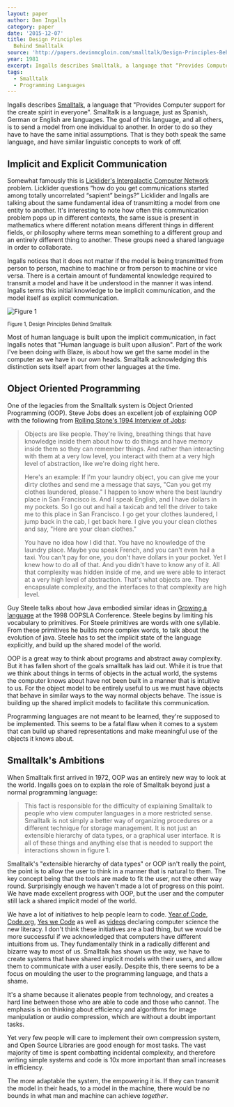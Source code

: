 ```yaml
---
layout: paper
author: Dan Ingalls
category: paper
date: '2015-12-07'
title: Design Principles
  Behind Smalltalk
source: 'http://papers.devinmcgloin.com/smalltalk/Design-Principles-Behind-Smalltalk.pdf'
year: 1981
excerpt: Ingalls describes Smalltalk, a language that “Provides Computer support for the create spirit in everyone”. I love how the paper starts off with the describing the purpose of a language as communicating models between the user to the compuer, the goal is to develop an expressive yet simple language that that empowers its users. Ingalls goes over 17 principles that all languges ought to follow.
tags:
  - Smalltalk
  - Programming Languages
---
```


Ingalls describes [Smalltalk][2], a language that "Provides Computer support for
the create spirit in everyone". Smalltalk is a language, just as Spanish, German
or English are languages. The goal of this language, and all others, is to send
a model from one individual to another. In order to do so they have to have the
same initial assumptions. That is they both speak the same language, and have
similar linguistic concepts to work of off.

## Implicit and Explicit Communication

Somewhat famously this is [Licklider's Intergalactic Computer Network][3]
problem. Licklider questions “how do you get communications started among
totally uncorrelated “sapient” beings?” Licklider and Ingalls are talking about
the same fundamental idea of transmitting a model from one entity to another.
It's interesting to note how often this communication problem pops up in
different contexts, the same issue is present in mathematics where different
notation means different things in different fields, or philosophy where terms
mean something to a different group and an entirely different thing to another.
These groups need a shared language in order to collaborate.

Ingalls notices that it does not matter if the model is being transmitted from
person to person, machine to machine or from person to machine or vice versa.
There is a certain amount of fundamental knowledge required to transmit a model
and have it be understood in the manner it was intend. Ingalls terms this
initial knowledge to be implicit communication, and the model itself as explicit
communication.

<Image
  src="/assets/images/smalltalk-forms-of-communication.jpg"
  alt="Figure 1"
  height={309}
  width={557}
/>

<small>Figure 1, Design Principles Behind Smalltalk</small>

Most of human language is built upon the implicit communication, in fact Ingalls
notes that "Human language is built upon allusion". Part of the work I've been
doing with Blaze, is about how we get the same model in the computer as we have
in our own heads. Smalltalk acknowledging this distinction sets itself apart
from other languages at the time.

## Object Oriented Programming

One of the legacies from the Smalltalk system is Object Oriented Programming
(OOP). Steve Jobs does an excellent job of explaining OOP with the following
from [Rolling Stone's 1994 Interview of Jobs][4]:

> Objects are like people. They're living, breathing things that have knowledge inside them about how to do things and have memory inside them so they can remember things. And rather than interacting with them at a very low level, you interact with them at a very high level of abstraction, like we're doing right here.
>
> Here's an example: If I'm your laundry object, you can give me your dirty clothes and send me a message that says, "Can you get my clothes laundered, please." I happen to know where the best laundry place in San Francisco is. And I speak English, and I have dollars in my pockets. So I go out and hail a taxicab and tell the driver to take me to this place in San Francisco. I go get your clothes laundered, I jump back in the cab, I get back here. I give you your clean clothes and say, "Here are your clean clothes."
>
> You have no idea how I did that. You have no knowledge of the laundry place. Maybe you speak French, and you can't even hail a taxi. You can't pay for one, you don't have dollars in your pocket. Yet I knew how to do all of that. And you didn't have to know any of it. All that complexity was hidden inside of me, and we were able to interact at a very high level of abstraction. That's what objects are. They encapsulate complexity, and the interfaces to that complexity are high level.

Guy Steele talks about how Java embodied similar ideas in [Growing a
language][5] at the 1998 OOPSLA Conference. Steele begins by limiting his
vocabulary to primitives. For Steele primitives are words with one syllable.
From these primitives he builds more complex words, to talk about the evolution
of java. Steele has to set the implicit state of the language explicitly, and
build up the shared model of the world.

OOP is a great way to think about programs and abstract away complexity. But it
has fallen short of the goals smalltalk has laid out. While it is true that we
think about things in terms of objects in the actual world, the systems the
computer knows about have not been built in a manner that is intuitive to us.
For the object model to be entirely useful to us we must have objects that
behave in similar ways to the way normal objects behave. The issue is building
up the shared implicit models to facilitate this communication.

Programming languages are not meant to be learned, they're supposed to be
implemented. This seems to be a fatal flaw when it comes to a system that can
build up shared representations and make meaningful use of the objects it knows
about.

## Smalltalk's Ambitions

When Smalltalk first arrived in 1972, OOP was an entirely new way to look at the
world. Ingalls goes on to explain the role of Smalltalk beyond just a normal
programming language:

> This fact is responsible for the difficulty of explaining Smalltalk to people who view computer languages in a more restricted sense. Smalltalk is not simply a better way of organizing procedures or a different technique for storage management. It is not just an extensible hierarchy of data types, or a graphical user interface. It is all of these things and anything else that is needed to support the interactions shown in figure 1.

Smalltalk's "extensible hierarchy of data types" or OOP isn't really the point,
the point is to allow the user to think in a manner that is natural to them. The
key concept being that the tools are made to fit the user, not the other way
round. Surprisingly enough we haven't made a lot of progress on this point. We
have made excellent progress with OOP, but the user and the computer still lack
a shared implicit model of the world.

We have a lot of initiatives to help people learn to code. [Year of Code][6],
[Code.org][7], [Yes we Code][8] as well as [videos][9] declaring computer
science the new literacy. I don't think these initiatives are a bad thing, but
we would be more successful if we acknowledged that computers have different
intuitions from us. They fundamentally think in a radically different and
bizarre way to most of us. Smalltalk has shown us the way, we have to create
systems that have shared implicit models with their users, and allow them to
communicate with a user easily. Despite this, there seems to be a focus on
moulding the user to the programming language, and thats a shame.

It's a shame because it alienates people from technology, and creates a hard
line between those who are able to code and those who cannot. The emphasis is on
thinking about efficiency and algorithms for image manipulation or audio
compression, which are without a doubt important tasks.

Yet very few people will care to implement their own compression system, and
Open Source Libraries are good enough for most tasks. The vast majority of time
is spent combatting incidental complexity, and therefore writing simple systems
and code is 10x more important than small increases in efficiency.

The more adaptable the system, the empowering it is. If they can transmit the
model in their heads, to a model in the machine, there would be no bounds in
what man and machine can achieve _together_.

[1]: http://refs.devinmcgloin.com/smalltalk/Design-Principles-Behind-Smalltalk.pdf
[2]: https://en.wikipedia.org/wiki/Smalltalk
[3]: http://refs.devinmcgloin.com/comp_sci_fundamentals_and_history/Licklider-IntergalacticNetwork.pdf
[4]: http://www.rollingstone.com/culture/news/steve-jobs-in-1994-the-rolling-stone-interview-20110117
[5]: https://www.youtube.com/watch?v=_ahvzDzKdB0&ab_channel=BillPugh
[6]: http://www.yearofcode.org/
[7]: https://code.org
[8]: http://www.yeswecode.org
[9]: https://www.youtube.com/watch?v=MwLXrN0Yguk&ab_channel=Code.org
